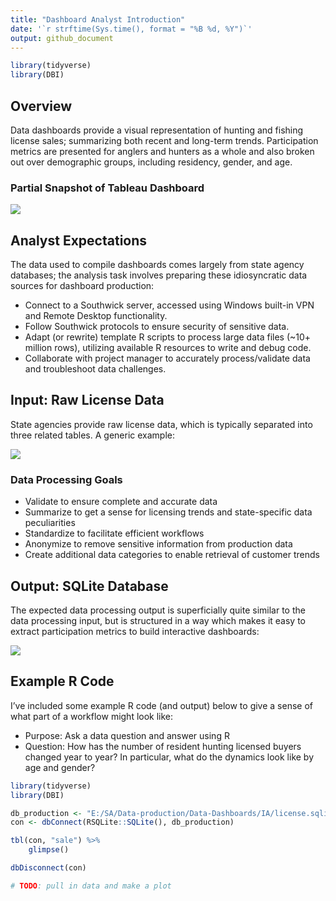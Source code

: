 ---
title: "Dashboard Analyst Introduction"
date: '`r strftime(Sys.time(), format = "%B %d, %Y")`'
output: github_document
---

```{r setup, include=FALSE}
library(tidyverse)
library(DBI)
```

## Overview

Data dashboards provide a visual representation of hunting and fishing license sales; summarizing both recent and long-term trends. Participation metrics are presented for anglers and hunters as a whole and also broken out over demographic groups, including residency, gender, and age. 

### Partial Snapshot of Tableau Dashboard

![](./img/dashboard-snapshot.png)

## Analyst Expectations

The data used to compile dashboards comes largely from state agency databases; the analysis task involves preparing these idiosyncratic data sources for dashboard production:

- Connect to a Southwick server, accessed using Windows built-in VPN and Remote Desktop functionality.
- Follow Southwick protocols to ensure security of sensitive data.
- Adapt (or rewrite) template R scripts to process large data files (~10+ million rows), utilizing available R resources to write and debug code.
- Collaborate with project manager to accurately process/validate data and troubleshoot data challenges.

## Input: Raw License Data

State agencies provide raw license data, which is typically separated into three related tables. A generic example:

![](./img/license-relation-clipped.png)

### Data Processing Goals

- Validate to ensure complete and accurate data
- Summarize to get a sense for licensing trends and state-specific data peculiarities
- Standardize to facilitate efficient workflows
- Anonymize to remove sensitive information from production data
- Create additional data categories to enable retrieval of customer trends 

## Output: SQLite Database

The expected data processing output is superficially quite similar to the data processing input, but is structured in a way which makes it easy to extract participation metrics to build interactive dashboards:

![](./img/license-production.png)

## Example R Code

I've included some example R code (and output) below to give a sense of what part of a workflow might look like:

- Purpose: Ask a data question and answer using R
- Question: How has the number of resident hunting licensed buyers changed year to year? In particular, what do the dynamics look like by age and gender?

```{r}
library(tidyverse)
library(DBI)

db_production <- "E:/SA/Data-production/Data-Dashboards/IA/license.sqlite3"
con <- dbConnect(RSQLite::SQLite(), db_production)

tbl(con, "sale") %>%
    glimpse()

dbDisconnect(con)

# TODO: pull in data and make a plot
```
